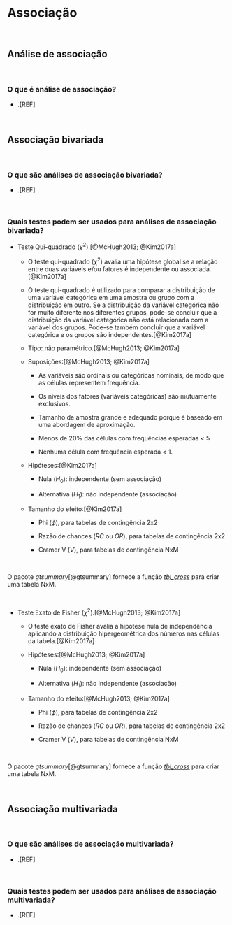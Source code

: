 # **Associação** {#analise-inferencial-associacao-cap}

<br>

## Análise de associação

<br>

### O que é análise de associação?

-   .[REF]

<br>

## Associação bivariada {#bivariada}

<br>

### O que são análises de associação bivariada?

-   .[REF]

<br>

### Quais testes podem ser usados para análises de associação bivariada?

-   Teste Qui-quadrado ($\chi^2$).[@McHugh2013; @Kim2017a]

    -   O teste qui-quadrado ($\chi^2$) avalia uma hipótese global se a relação entre duas variáveis e/ou fatores é independente ou associada.[@Kim2017a]

    -   O teste qui-quadrado é utilizado para comparar a distribuição de uma variável categórica em uma amostra ou grupo com a distribuição em outro. Se a distribuição da variável categórica não for muito diferente nos diferentes grupos, pode-se concluir que a distribuição da variável categórica não está relacionada com a variável dos grupos. Pode-se também concluir que a variável categórica e os grupos são independentes.[@Kim2017a]

    -   Tipo: não paramétrico.[@McHugh2013; @Kim2017a]

    -   Suposições:[@McHugh2013; @Kim2017a]

        -   As variáveis são ordinais ou categóricas nominais, de modo que as células representem frequência.

        -   Os níveis dos fatores (variáveis categóricas) são mutuamente exclusivos.

        -   Tamanho de amostra grande e adequado porque é baseado em uma abordagem de aproximação.

        -   Menos de 20% das células com frequências esperadas \< 5

        -   Nenhuma célula com frequência esperada \< 1.

    -   Hipóteses:[@Kim2017a]

        -   Nula ($H_{0}$): independente (sem associação)

        -   Alternativa ($H_{1}$): não independente (associação)

    -   Tamanho do efeito:[@Kim2017a]

        -   Phi ($\phi$), para tabelas de contingência 2x2

        -   Razão de chances ($RC$ ou $OR$), para tabelas de contingência 2x2

        -   Cramer V ($V$), para tabelas de contingência NxM

<br>

::: {.infobox .Rlogo data-latex="{images/Rlogo}"}

O pacote *gtsummary*[@gtsummary] fornece a função [*tbl_cross*](https://www.rdocumentation.org/packages/gtsummary/versions/1.6.3/topics/tbl_cross) para criar uma tabela NxM.
:::

<br>

-   Teste Exato de Fisher ($\chi^2$).[@McHugh2013; @Kim2017a]

    -   O teste exato de Fisher avalia a hipótese nula de independência aplicando a distribuição hipergeométrica dos números nas células da tabela.[@Kim2017a]

    -   Hipóteses:[@McHugh2013; @Kim2017a]

        -   Nula ($H_{0}$): independente (sem associação)

        -   Alternativa ($H_{1}$): não independente (associação)

    -   Tamanho do efeito:[@McHugh2013; @Kim2017a]

        -   Phi ($\phi$), para tabelas de contingência 2x2

        -   Razão de chances ($RC$ ou $OR$), para tabelas de contingência 2x2

        -   Cramer V ($V$), para tabelas de contingência NxM

<br>

::: {.infobox .Rlogo data-latex="{images/Rlogo}"}

O pacote *gtsummary*[@gtsummary] fornece a função [*tbl_cross*](https://www.rdocumentation.org/packages/gtsummary/versions/1.6.3/topics/tbl_cross) para criar uma tabela NxM.
:::

<br>

## Associação multivariada {#multivariada}

<br>

### O que são análises de associação multivariada?

-   .[REF]

<br>

### Quais testes podem ser usados para análises de associação multivariada?

- .[REF]

<br>
